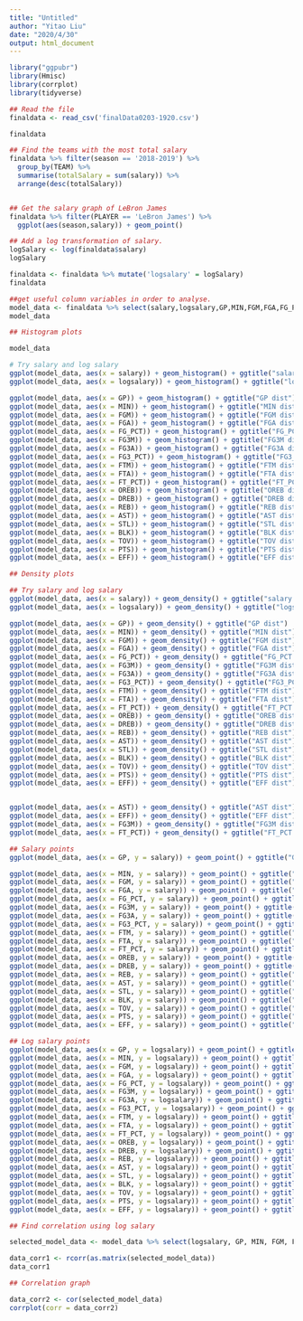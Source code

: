 ```yaml
---
title: "Untitled"
author: "Yitao Liu"
date: "2020/4/30"
output: html_document
---
```

```r
library("ggpubr")
library(Hmisc)
library(corrplot)
library(tidyverse)

## Read the file 
finaldata <- read_csv('finalData0203-1920.csv')

finaldata

```


```r
## Find the teams with the most total salary
finaldata %>% filter(season == '2018-2019') %>%
  group_by(TEAM) %>%
  summarise(totalSalary = sum(salary)) %>% 
  arrange(desc(totalSalary))


## Get the salary graph of LeBron James
finaldata %>% filter(PLAYER == 'LeBron James') %>%
  ggplot(aes(season,salary)) + geom_point()
```


```r
## Add a log transformation of salary.
logSalary <- log(finaldata$salary)
logSalary

finaldata <- finaldata %>% mutate('logsalary' = logSalary)
finaldata

##get useful column variables in order to analyse.
model_data <- finaldata %>% select(salary,logsalary,GP,MIN,FGM,FGA,FG_PCT,FG3M,FG3A,FG3_PCT,FTM,FTA,FT_PCT,OREB,DREB,REB,AST,STL,BLK,TOV,PTS,EFF)
model_data

```

```r
## Histogram plots

model_data

# Try salary and log salary
ggplot(model_data, aes(x = salary)) + geom_histogram() + ggtitle("salary dist")
ggplot(model_data, aes(x = logsalary)) + geom_histogram() + ggtitle("logsalary dist")

ggplot(model_data, aes(x = GP)) + geom_histogram() + ggtitle("GP dist")
ggplot(model_data, aes(x = MIN)) + geom_histogram() + ggtitle("MIN dist")
ggplot(model_data, aes(x = FGM)) + geom_histogram() + ggtitle("FGM dist")
ggplot(model_data, aes(x = FGA)) + geom_histogram() + ggtitle("FGA dist")
ggplot(model_data, aes(x = FG_PCT)) + geom_histogram() + ggtitle("FG_PCT dist")
ggplot(model_data, aes(x = FG3M)) + geom_histogram() + ggtitle("FG3M dist")
ggplot(model_data, aes(x = FG3A)) + geom_histogram() + ggtitle("FG3A dist")
ggplot(model_data, aes(x = FG3_PCT)) + geom_histogram() + ggtitle("FG3_PCT dist")
ggplot(model_data, aes(x = FTM)) + geom_histogram() + ggtitle("FTM dist")
ggplot(model_data, aes(x = FTA)) + geom_histogram() + ggtitle("FTA dist")
ggplot(model_data, aes(x = FT_PCT)) + geom_histogram() + ggtitle("FT_PCT dist")
ggplot(model_data, aes(x = OREB)) + geom_histogram() + ggtitle("OREB dist")
ggplot(model_data, aes(x = DREB)) + geom_histogram() + ggtitle("DREB dist")
ggplot(model_data, aes(x = REB)) + geom_histogram() + ggtitle("REB dist")
ggplot(model_data, aes(x = AST)) + geom_histogram() + ggtitle("AST dist")
ggplot(model_data, aes(x = STL)) + geom_histogram() + ggtitle("STL dist")
ggplot(model_data, aes(x = BLK)) + geom_histogram() + ggtitle("BLK dist")
ggplot(model_data, aes(x = TOV)) + geom_histogram() + ggtitle("TOV dist")
ggplot(model_data, aes(x = PTS)) + geom_histogram() + ggtitle("PTS dist")
ggplot(model_data, aes(x = EFF)) + geom_histogram() + ggtitle("EFF dist")
```

```r
## Density plots

## Try salary and log salary
ggplot(model_data, aes(x = salary)) + geom_density() + ggtitle("salary dist")
ggplot(model_data, aes(x = logsalary)) + geom_density() + ggtitle("logsalary dist")

ggplot(model_data, aes(x = GP)) + geom_density() + ggtitle("GP dist")
ggplot(model_data, aes(x = MIN)) + geom_density() + ggtitle("MIN dist")
ggplot(model_data, aes(x = FGM)) + geom_density() + ggtitle("FGM dist")
ggplot(model_data, aes(x = FGA)) + geom_density() + ggtitle("FGA dist")
ggplot(model_data, aes(x = FG_PCT)) + geom_density() + ggtitle("FG_PCT dist")
ggplot(model_data, aes(x = FG3M)) + geom_density() + ggtitle("FG3M dist")
ggplot(model_data, aes(x = FG3A)) + geom_density() + ggtitle("FG3A dist")
ggplot(model_data, aes(x = FG3_PCT)) + geom_density() + ggtitle("FG3_PCT dist")
ggplot(model_data, aes(x = FTM)) + geom_density() + ggtitle("FTM dist")
ggplot(model_data, aes(x = FTA)) + geom_density() + ggtitle("FTA dist")
ggplot(model_data, aes(x = FT_PCT)) + geom_density() + ggtitle("FT_PCT dist")
ggplot(model_data, aes(x = OREB)) + geom_density() + ggtitle("OREB dist")
ggplot(model_data, aes(x = DREB)) + geom_density() + ggtitle("DREB dist")
ggplot(model_data, aes(x = REB)) + geom_density() + ggtitle("REB dist")
ggplot(model_data, aes(x = AST)) + geom_density() + ggtitle("AST dist")
ggplot(model_data, aes(x = STL)) + geom_density() + ggtitle("STL dist")
ggplot(model_data, aes(x = BLK)) + geom_density() + ggtitle("BLK dist")
ggplot(model_data, aes(x = TOV)) + geom_density() + ggtitle("TOV dist")
ggplot(model_data, aes(x = PTS)) + geom_density() + ggtitle("PTS dist")
ggplot(model_data, aes(x = EFF)) + geom_density() + ggtitle("EFF dist")


ggplot(model_data, aes(x = AST)) + geom_density() + ggtitle("AST dist")
ggplot(model_data, aes(x = EFF)) + geom_density() + ggtitle("EFF dist")
ggplot(model_data, aes(x = FG3M)) + geom_density() + ggtitle("FG3M dist")
ggplot(model_data, aes(x = FT_PCT)) + geom_density() + ggtitle("FT_PCT dist")
```

```r
## Salary points
ggplot(model_data, aes(x = GP, y = salary)) + geom_point() + ggtitle("GP vs salary")

ggplot(model_data, aes(x = MIN, y = salary)) + geom_point() + ggtitle("MIN vs salary")
ggplot(model_data, aes(x = FGM, y = salary)) + geom_point() + ggtitle("FGM vs salary")
ggplot(model_data, aes(x = FGA, y = salary)) + geom_point() + ggtitle("FGA vs salary")
ggplot(model_data, aes(x = FG_PCT, y = salary)) + geom_point() + ggtitle("FG_PCT vs sSalary")
ggplot(model_data, aes(x = FG3M, y = salary)) + geom_point() + ggtitle("FG3M vs salary")
ggplot(model_data, aes(x = FG3A, y = salary)) + geom_point() + ggtitle("FG3A vs salary")
ggplot(model_data, aes(x = FG3_PCT, y = salary)) + geom_point() + ggtitle("FG3_PCT vs salary")
ggplot(model_data, aes(x = FTM, y = salary)) + geom_point() + ggtitle("FTM vs salary")
ggplot(model_data, aes(x = FTA, y = salary)) + geom_point() + ggtitle("FTA vs salary")
ggplot(model_data, aes(x = FT_PCT, y = salary)) + geom_point() + ggtitle("FT_PCT vs salary")
ggplot(model_data, aes(x = OREB, y = salary)) + geom_point() + ggtitle("OREB vs salary")
ggplot(model_data, aes(x = DREB, y = salary)) + geom_point() + ggtitle("DREB vs salary")
ggplot(model_data, aes(x = REB, y = salary)) + geom_point() + ggtitle("REB vs salary")
ggplot(model_data, aes(x = AST, y = salary)) + geom_point() + ggtitle("AST vs salary")
ggplot(model_data, aes(x = STL, y = salary)) + geom_point() + ggtitle("STL vs salary")
ggplot(model_data, aes(x = BLK, y = salary)) + geom_point() + ggtitle("BLK vs salary")
ggplot(model_data, aes(x = TOV, y = salary)) + geom_point() + ggtitle("TOV vs salary")
ggplot(model_data, aes(x = PTS, y = salary)) + geom_point() + ggtitle("PTS vs salary")
ggplot(model_data, aes(x = EFF, y = salary)) + geom_point() + ggtitle("EFF vs salary")

```

```r
## Log salary points
ggplot(model_data, aes(x = GP, y = logsalary)) + geom_point() + ggtitle("GP vs salary")
ggplot(model_data, aes(x = MIN, y = logsalary)) + geom_point() + ggtitle("MIN vs salary")
ggplot(model_data, aes(x = FGM, y = logsalary)) + geom_point() + ggtitle("FGM vs salary")
ggplot(model_data, aes(x = FGA, y = logsalary)) + geom_point() + ggtitle("FGA vs salary")
ggplot(model_data, aes(x = FG_PCT, y = logsalary)) + geom_point() + ggtitle("FG_PCT vs salary")
ggplot(model_data, aes(x = FG3M, y = logsalary)) + geom_point() + ggtitle("FG3M vs salary")
ggplot(model_data, aes(x = FG3A, y = logsalary)) + geom_point() + ggtitle("FG3A vs salary")
ggplot(model_data, aes(x = FG3_PCT, y = logsalary)) + geom_point() + ggtitle("FG3_PCT vs salary")
ggplot(model_data, aes(x = FTM, y = logsalary)) + geom_point() + ggtitle("FTM vs salary")
ggplot(model_data, aes(x = FTA, y = logsalary)) + geom_point() + ggtitle("FTA vs salary")
ggplot(model_data, aes(x = FT_PCT, y = logsalary)) + geom_point() + ggtitle("FT_PCT vs salary")
ggplot(model_data, aes(x = OREB, y = logsalary)) + geom_point() + ggtitle("OREB vs salary")
ggplot(model_data, aes(x = DREB, y = logsalary)) + geom_point() + ggtitle("DREB vs salary")
ggplot(model_data, aes(x = REB, y = logsalary)) + geom_point() + ggtitle("REB vs salary")
ggplot(model_data, aes(x = AST, y = logsalary)) + geom_point() + ggtitle("AST vs salary")
ggplot(model_data, aes(x = STL, y = logsalary)) + geom_point() + ggtitle("STL vs salary")
ggplot(model_data, aes(x = BLK, y = logsalary)) + geom_point() + ggtitle("BLK vs salary")
ggplot(model_data, aes(x = TOV, y = logsalary)) + geom_point() + ggtitle("TOV vs salary")
ggplot(model_data, aes(x = PTS, y = logsalary)) + geom_point() + ggtitle("PTS vs salary")
ggplot(model_data, aes(x = EFF, y = logsalary)) + geom_point() + ggtitle("EFF vs salary")

```

```r
## Find correlation using log salary

selected_model_data <- model_data %>% select(logsalary, GP, MIN, FGM, FGA, FG_PCT, FG3M, FG3A, FG3_PCT, FTM, FTA, FT_PCT, OREB, DREB, REB, AST, STL, BLK, TOV, PTS, EFF)

data_corr1 <- rcorr(as.matrix(selected_model_data))
data_corr1


```

```r
## Correlation graph

data_corr2 <- cor(selected_model_data) 
corrplot(corr = data_corr2)
```
